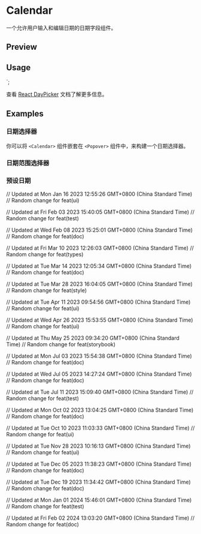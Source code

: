 

<Meta of={CalendarStories} />

<PrimitiveDocsButton docsUrl='https://react-day-picker.js.org' />

# Calendar

一个允许用户输入和编辑日期的日期字段组件。

## Preview

<Canvas of={CalendarStories.Default} />

## Usage



<Calendar
  mode='single'
  selected={date}
  onSelect={setDate}
  className='rounded-md border'
/>
`;

<Source code={importCode} language='ts' dark />
<Source code={usageCode} language='tsx' dark />

查看 [React DayPicker](https://react-day-picker.js.org/) 文档了解更多信息。

## Examples

### 日期选择器

你可以将 `<Calendar>` 组件嵌套在 `<Popover>` 组件中，来构建一个日期选择器。

<Canvas of={CalendarStories.DatePicker} />

### 日期范围选择器

<Canvas of={CalendarStories.DateRangePicker} />

### 预设日期

<Canvas of={CalendarStories.WithPresets} />

// Updated at Mon Jan 16 2023 12:55:26 GMT+0800 (China Standard Time)
// Random change for feat(ui)

// Updated at Fri Feb 03 2023 15:40:05 GMT+0800 (China Standard Time)
// Random change for feat(test)

// Updated at Wed Feb 08 2023 15:25:01 GMT+0800 (China Standard Time)
// Random change for feat(doc)

// Updated at Fri Mar 10 2023 12:26:03 GMT+0800 (China Standard Time)
// Random change for feat(types)

// Updated at Tue Mar 14 2023 12:05:34 GMT+0800 (China Standard Time)
// Random change for feat(doc)

// Updated at Tue Mar 28 2023 16:04:05 GMT+0800 (China Standard Time)
// Random change for feat(style)

// Updated at Tue Apr 11 2023 09:54:56 GMT+0800 (China Standard Time)
// Random change for feat(ui)

// Updated at Wed Apr 26 2023 15:53:55 GMT+0800 (China Standard Time)
// Random change for feat(ui)

// Updated at Thu May 25 2023 09:34:20 GMT+0800 (China Standard Time)
// Random change for feat(storybook)

// Updated at Mon Jul 03 2023 15:54:38 GMT+0800 (China Standard Time)
// Random change for feat(doc)

// Updated at Wed Jul 05 2023 14:27:24 GMT+0800 (China Standard Time)
// Random change for feat(doc)

// Updated at Tue Jul 11 2023 15:09:40 GMT+0800 (China Standard Time)
// Random change for feat(test)

// Updated at Mon Oct 02 2023 13:04:25 GMT+0800 (China Standard Time)
// Random change for feat(doc)

// Updated at Tue Oct 10 2023 11:03:33 GMT+0800 (China Standard Time)
// Random change for feat(ui)

// Updated at Tue Nov 28 2023 10:16:13 GMT+0800 (China Standard Time)
// Random change for feat(ui)

// Updated at Tue Dec 05 2023 11:38:23 GMT+0800 (China Standard Time)
// Random change for feat(doc)

// Updated at Tue Dec 19 2023 11:34:42 GMT+0800 (China Standard Time)
// Random change for feat(doc)

// Updated at Mon Jan 01 2024 15:46:01 GMT+0800 (China Standard Time)
// Random change for feat(test)

// Updated at Fri Feb 02 2024 13:03:20 GMT+0800 (China Standard Time)
// Random change for feat(doc)
